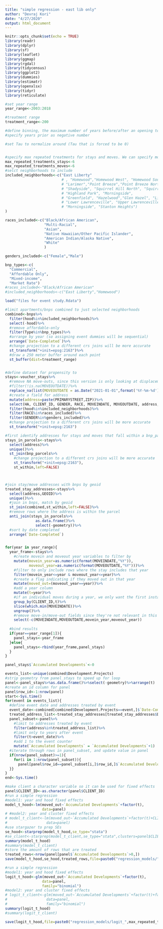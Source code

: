 ```yaml
---
title: "simple regression - east lib only"
author: "Devraj Kori"
date: "4/27/2020"
output: html_document
---
```


```r
knitr::opts_chunk$set(echo = TRUE)
library(readr)
library(dplyr)
library(sf)
library(leaflet)
library(ggmap)
library(rgdal)
library(tidycensus)
library(ggplot2)
library(dummies)
library(estimatr)
library(openxlsx)
library(tidyr)
library(reticulate)
```

```r

#set year range
year_range<-2003:2018

#treatment range
treatment_range<-200

#define binning, the maximum number of years before/after an opening to include
#specify years prior as negative number

#set Tau to normalize around (Tau that is forced to be 0)


#specify max repeated treatments for stays and moves. We can specify more possible repeated treatments with stays than moves because the dataset is much larger, so we have far more degrees of freedom to play with
max_repeated_treatments_stays<-6
max_repeated_treatments_moves<-6
#selct neighborhoods to include
included_neighborhoods<-c("East Liberty"
                          # , "Homewood","Homewood West", "Homewood South","Homewood North",
                          # "Larimer","Point Breeze","Point Breeze North", "East Hills", "Swisshelm Park",
                          # "Shadyside", "Squirrel Hill North", "Squirrel Hill South", "Garfield", "Bloomfield",
                          # "Highland Park", "Morningside",
                          # "Greenfield", "Hazelwood","Glen Hazel", "Lincoln-Lemington-Belmar",
                          # "Lower Lawrenceville", "Upper Lawrenceville", "Central Lawrenceville",
                          # "Morningside", "Stanton Heights")
)

races_included<-c("Black/African American",
                  "Multi-Racial",
                  "Asian",
                  "Native Hawaiian/Other Pacific Islander",
                  "American Indian/Alaska Native",
                  "White"
                  )

genders_included<-c("Female","Male")

bnp_types<-c(
  "Commercial",
  "Affordable Only",
  "Mixed-income",
  "Market Rate")
#races_included<-"Black/African American"
#included_neighborhoods<-c("East Liberty","Homewood")
```


```r
load("files for event study.Rdata")

#limit apartments/bnps combined to just selected neighborhoods
combined<-bnps%>%
  filter(hood%in%included_neighborhoods)%>%
  select(-hood)%>%
  #remove affordable-only
  filter(Type%in%bnp_types)%>%
  #arrange by year (so assigning event dummies will be sequential)
  arrange(`Date-Completed`)%>%
  #change projection to a different crs joins will be more accurate
  st_transform("+init=epsg:2163")%>%
  #draw a 250 meter buffer around each point
  st_buffer(dist=treatment_range)


#define dataset for propensity to  
stays<-voucher_stays%>%
  #remove NA move-outs, since this version is only looking at displacements
  #filter(!is.na(MOVEOUTDATE))%>%
  replace_na(list(MOVEOUTDATE = as.Date("2021-01-01",format('%Y-%m-%d'))))%>%
  #create a field for address
  mutate(address=paste(PRIMARYSTREET,ZIP))%>%
  select(HA, CLIENT_ID, GENDER, RACE, MOVEINDATE, MOVEOUTDATE, address, hood,GEOID,geometry)%>%
  filter(hood%in%included_neighborhoods)%>%
  filter(RACE%in%races_included)%>%
  filter(GENDER%in%genders_included)%>%
  #change projection to a different crs joins will be more accurate
  st_transform("+init=epsg:2163")


```


```r
#first identify addresses for stays and moves that fall within a bnp_parcel
stays_in_parcels<-stays%>%
  select(address)%>%
  unique()%>%
  st_join(bnp_parcels%>%
    #change projection to a different crs joins will be more accurate
    st_transform("+init=epsg:2163"),
    st_within,left=FALSE)



#join stay/move addresses with bnps by geoid
treated_stay_addresses<-stays%>%
  select(address,GEOID)%>%
  unique()%>%
  #join in bnps, match by geoid
  st_join(combined,st_within,left=FALSE)%>%
  #remove rows where the address is within the parcel
  anti_join(stays_in_parcels%>%
              as.data.frame()%>%
              select(-geometry))%>%
  #sort by date completed
  arrange(`Date-Completed`)



```


```r
for(year in year_range){
  year_frame<-stays%>%
    #create movein and moveout year variables to filter by
    mutate(movein_year=as.numeric(format(MOVEINDATE,"%Y")),
           moveout_year=as.numeric(format(MOVEOUTDATE,"%Y")))%>%
    #filter to only include rows where the stay includes that year
    filter(movein_year<=year & moveout_year<=year)%>%
    #create a flag indicating if they moved out in that year
    mutate(moved_out=(moveout_year==year))%>%
    #add a year column
    mutate(t=year)%>%
    #if an individual moves during a year, we only want the first instance of them moving, so only grab row corresponding to the earlier move-in date
    group_by(CLIENT_ID,t)%>%
    slice(which.min(MOVEINDATE))%>%
    ungroup()%>%
    #remove move-in/move-out fields since they're not relevant in this structure
    select(-c(MOVEINDATE,MOVEOUTDATE,movein_year,moveout_year))
    
  #bind results
  if(year==year_range[1]){
    panel_stays<-year_frame
  }else{
    panel_stays<-rbind(year_frame,panel_stays)
  }
}

```

```r

panel_stays$`Accumulated Developments`<-0

events_list<-unique(combined$Development.Projects)
#strip geometry from panel_stays to speed up for loop
panel<-panel_stays%>%as.data.frame()%>%select(-geometry)%>%arrange(t)
#create an id column for panel
panel$row_id<-1:nrow(panel)
start<-Sys.time()
for(event in events_list){
  #define event date and addresses treated by event 
  event_date<-combined[combined$Development.Projects==event,]$`Date-Completed`
  treated_address_list<-treated_stay_addresses[treated_stay_addresses$Development.Projects==event,]$address
  panel_subset<-panel%>%
    #limit to addresses treated by event
    filter(address%in%treated_address_list)%>%
    #limit only to years after event
    filter(t>event_date)%>%
    #add 1 to the event counter
    mutate(`Accumulated Developments` = `Accumulated Developments`+1)
  #iterate through rows in panel_subset, and update value in panel
  if(nrow(panel_subset)>=1){
    for(i in 1:nrow(panel_subset)){
      panel[panel$row_id==panel_subset[i,]$row_id,]$`Accumulated Developments`<-panel_subset[i,]$`Accumulated Developments`
  }}
}
end<-Sys.time()

```

```r
#make client a character variable so it can be used for fixed effects
panel$CLIENT_ID<-as.character(panel$CLIENT_ID)
#run a simple regression
#model1: year and hood fixed effects
model_t_hood<-lm(moved_out~`Accumulated Developments`+factor(t),
                 data=panel)
# #model2: year and cluster fixed effects
# model_t_client<-lm(moved_out~`Accumulated Developments`+factor(t)+CLIENT_ID,
#                  data=panel)
#use stargazer to prep SEs
se_hood<-starprep(model_t_hood,se_type="stata")
#se_client<-starprep(model_t_client,se_type="stata",clusters=panel$CLIENT_ID)
summary(model_t_hood)
#summary(model_t_client)
#store the amount of rows that are treated
treated_rows<-nrow(panel[panel$`Accumulated Developments`>0,])
save(model_t_hood,se_hood,treated_rows,file=paste0("regression_models/",max_repeated_treatments_stays,"_treatments_",treatment_range,"_radius.Rdata"))
```

```r
#run a simple regression
#model1: year and hood fixed effects
logit_t_hood<-glm(moved_out~`Accumulated Developments`+factor(t),
                 data=panel,
                 family="binomial")
#model2: year and cluster fixed effects
# logit_t_client<-glm(moved_out~`Accumulated Developments`+factor(t)+factor(CLIENT_ID),
#                  data=panel,
#                  family="binomial")
summary(logit_t_hood)
#summary(logit_t_client)

save(logit_t_hood,file=paste0("regression_models/logit_",max_repeated_treatments_stays,"_treatments_",treatment_range,"_radius.Rdata"))
```
